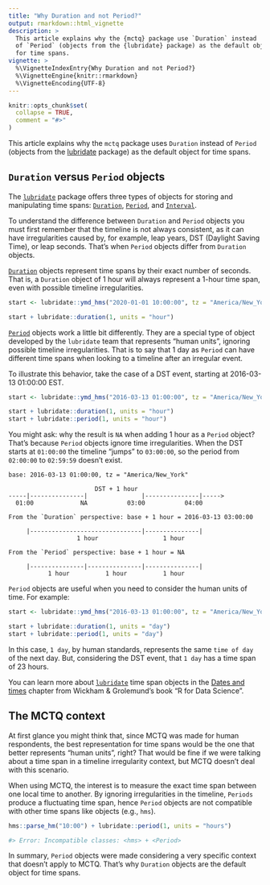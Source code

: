 ```yaml
---
title: "Why Duration and not Period?"
output: rmarkdown::html_vignette
description: >
  This article explains why the {mctq} package use `Duration` instead
  of `Period` (objects from the {lubridate} package) as the default object
  for time spans.
vignette: >
  %\VignetteIndexEntry{Why Duration and not Period?}
  %\VignetteEngine{knitr::rmarkdown}
  %\VignetteEncoding{UTF-8}
---
```


```r
knitr::opts_chunk$set(
  collapse = TRUE,
  comment = "#>"
)
```

This article explains why the `mctq` package uses `Duration` instead of `Period` (objects from the [lubridate](https://lubridate.tidyverse.org/) package) as the default object for time spans.

## `Duration` versus `Period` objects

The [`lubridate`](https://lubridate.tidyverse.org/) package offers three types of objects for storing and manipulating time spans: [`Duration`](https://lubridate.tidyverse.org/reference/duration.html), [`Period`](https://lubridate.tidyverse.org/reference/period.html), and [`Interval`](https://lubridate.tidyverse.org/reference/interval.html).

To understand the difference between `Duration` and `Period` objects you must first remember that the timeline is not always consistent, as it can have irregularities caused by, for example, leap years, DST (Daylight Saving Time), or leap seconds. That's when `Period` objects differ from `Duration` objects.

[`Duration`](https://lubridate.tidyverse.org/reference/duration.html) objects represent time spans by their exact number of seconds. That is, a `Duration` object of 1 hour will always represent a 1-hour time span, even with possible timeline irregularities.

```r
start <- lubridate::ymd_hms("2020-01-01 10:00:00", tz = "America/New_York")

start + lubridate::duration(1, units = "hour")

```

[`Period`](https://lubridate.tidyverse.org/reference/period.html) objects work a little bit differently. They are a special type of object developed by the `lubridate` team that represents "human units", ignoring possible timeline irregularities. That is to say that 1 day as `Period` can have different time spans when looking to a timeline after an irregular event.

To illustrate this behavior, take the case of a DST event, starting at 2016-03-13 01:00:00 EST.


```r
start <- lubridate::ymd_hms("2016-03-13 01:00:00", tz = "America/New_York")

start + lubridate::duration(1, units = "hour")
start + lubridate::period(1, units = "hour")
```

You might ask: why the result is `NA` when adding 1 hour as a `Period` object? That's because `Period` objects ignore time irregularities. When the DST starts at `01:00:00` the timeline "jumps" to `03:00:00`, so the period from `02:00:00` to `02:59:59` doesn't exist.

```
base: 2016-03-13 01:00:00, tz = "America/New_York" 

                        DST + 1 hour
-----|---------------|               |---------------|----->
  01:00             NA           03:00           04:00

From the `Duration` perspective: base + 1 hour = 2016-03-13 03:00:00

     |-------------------------------|---------------|
                   1 hour                  1 hour

From the `Period` perspective: base + 1 hour = NA

     |---------------|---------------|---------------|
           1 hour          1 hour          1 hour
```

`Period` objects are useful when you need to consider the human units of time. For example:

```r
start <- lubridate::ymd_hms("2016-03-13 01:00:00", tz = "America/New_York")

start + lubridate::duration(1, units = "day")
start + lubridate::period(1, units = "day")
```

In this case, `1 day`, by human standards, represents the same `time of day` of the next day. But, considering the DST event, that `1 day` has a time span of 23 hours.

You can learn more about [`lubridate`](https://lubridate.tidyverse.org/) time span objects in the [Dates and times](https://r4ds.had.co.nz/dates-and-times.html#time-spans) chapter from Wickham & Grolemund's book "R for Data Science".

## The MCTQ context

At first glance you might think that, since MCTQ was made for human respondents, the best representation for time spans would be the one that better represents "human units", right? That would be fine if we were talking about a time span in a timeline irregularity context, but MCTQ doesn’t deal with this scenario.

When using MCTQ, the interest is to measure the exact time span between one local time to another. By ignoring irregularities in the timeline, `Periods` produce a fluctuating time span, hence `Period` objects are not compatible with other time spans like objects (e.g., `hms`).

```r
hms::parse_hm("10:00") + lubridate::period(1, units = "hours")

#> Error: Incompatible classes: <hms> + <Period>
```

In summary, `Period` objects were made considering a very specific context that doesn't apply to MCTQ. That's why `Duration` objects are the default object for time spans.
